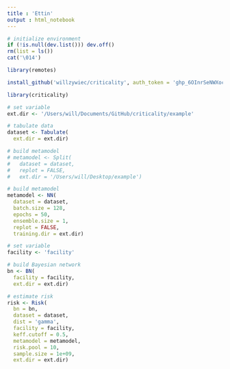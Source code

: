 ```yaml
---
title : 'Ettin'
output : html_notebook
---
```


```r

# initialize environment
if (!is.null(dev.list())) dev.off()
rm(list = ls())
cat('\014')

```

```r

library(remotes)

install_github('willzywiec/criticality', auth_token = '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', quiet = TRUE)

library(criticality)

# set variable
ext.dir <- '/Users/will/Documents/GitHub/criticality/example'

# tabulate data
dataset <- Tabulate(
  ext.dir = ext.dir)

```

```r

# build metamodel
# metamodel <- Split(
#   dataset = dataset,
#   replot = FALSE,
#   ext.dir = '/Users/will/Desktop/example')

# build metamodel
metamodel <- NN(
  dataset = dataset,
  batch.size = 128,
  epochs = 50,
  ensemble.size = 1,
  replot = FALSE,
  training.dir = ext.dir)

```

```r

# set variable
facility <- 'facility'

# build Bayesian network
bn <- BN(
  facility = facility,
  ext.dir = ext.dir)

# estimate risk
risk <- Risk(
  bn = bn,
  dataset = dataset,
  dist = 'gamma',
  facility = facility,
  keff.cutoff = 0.5,
  metamodel = metamodel,
  risk.pool = 10,
  sample.size = 1e+09,
  ext.dir = ext.dir)

```
